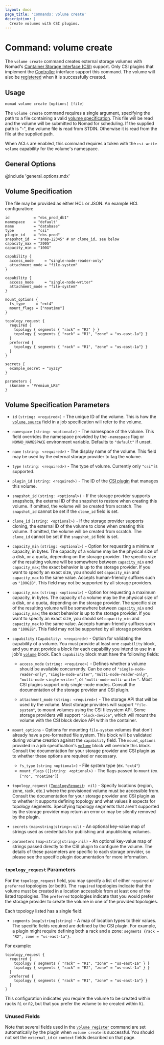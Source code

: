 ```yaml
---
layout: docs
page_title: 'Commands: volume create'
description: |
  Create volumes with CSI plugins.
---
```


# Command: volume create

The `volume create` command creates external storage volumes with Nomad's
[Container Storage Interface (CSI)][csi] support. Only CSI plugins that
implement the [Controller][csi_plugins_internals] interface support this
command. The volume will also be [registered] when it is successfully created.

## Usage

```plaintext
nomad volume create [options] [file]
```

The `volume create` command requires a single argument, specifying the path to
a file containing a valid [volume specification][volume_specification]. This
file will be read and the volume will be submitted to Nomad for scheduling. If
the supplied path is "-", the volume file is read from STDIN. Otherwise it is
read from the file at the supplied path.

When ACLs are enabled, this command requires a token with the
`csi-write-volume` capability for the volume's namespace.

## General Options

@include 'general_options.mdx'

## Volume Specification

The file may be provided as either HCL or JSON. An example HCL configuration:

```hcl
id           = "ebs_prod_db1"
namespace    = "default"
name         = "database"
type         = "csi"
plugin_id    = "ebs-prod"
snapshot_id  = "snap-12345" # or clone_id, see below
capacity_max = "200G"
capacity_min = "100G"

capability {
  access_mode     = "single-node-reader-only"
  attachment_mode = "file-system"
}

capability {
  access_mode     = "single-node-writer"
  attachment_mode = "file-system"
}

mount_options {
  fs_type     = "ext4"
  mount_flags = ["noatime"]
}

topology_request {
  required {
    topology { segments { "rack" = "R2" } }
    topology { segments { "rack" = "R1", "zone" = "us-east-1a"} }
  }
  preferred {
    topology { segments { "rack" = "R1", "zone" = "us-east-1a"} }
  }
}

secrets {
  example_secret = "xyzzy"
}

parameters {
  skuname = "Premium_LRS"
}
```

## Volume Specification Parameters

- `id` `(string: <required>)` - The unique ID of the volume. This is how the
  [`volume.source`][csi_volume_source] field in a job specification will refer
  to the volume.

- `namespace` `(string: <optional>)` - The namespace of the volume. This field
  overrides the namespace provided by the `-namespace` flag or `NOMAD_NAMESPACE`
  environment variable. Defaults to `"default"` if unset.

- `name` `(string: <required>)` - The display name of the volume. This field
  may be used by the external storage provider to tag the volume.

- `type` `(string: <required>)` - The type of volume. Currently only `"csi"`
  is supported.

- `plugin_id` `(string: <required>)` - The ID of the [CSI plugin][csi_plugin]
  that manages this volume.

- `snapshot_id` `(string: <optional>)` - If the storage provider supports
  snapshots, the external ID of the snapshot to restore when creating this
  volume. If omitted, the volume will be created from scratch. The
  `snapshot_id` cannot be set if the `clone_id` field is set.

- `clone_id` `(string: <optional>)` - If the storage provider supports
  cloning, the external ID of the volume to clone when creating this
  volume. If omitted, the volume will be created from scratch. The
  `clone_id` cannot be set if the `snapshot_id` field is set.

- `capacity_min` `(string: <optional>)` - Option for requesting a
  minimum capacity, in bytes. The capacity of a volume may be the
  physical size of a disk, or a quota, depending on the storage
  provider. The specific size of the resulting volume will be
  somewhere between `capacity_min` and `capacity_max`; the exact
  behavior is up to the storage provider. If you want to specify an
  exact size, you should set `capacity_min` and `capacity_max` to the
  same value. Accepts human-friendly suffixes such as `"100GiB"`. This
  field may not be supported by all storage providers.

- `capacity_max` `(string: <optional>)` - Option for requesting a
  maximum capacity, in bytes. The capacity of a volume may be the
  physical size of a disk, or a quota, depending on the storage
  provider. The specific size of the resulting volume will be
  somewhere between `capacity_min` and `capacity_max`; the exact
  behavior is up to the storage provider. If you want to specify an
  exact size, you should set `capacity_min` and `capacity_max` to the
  same value. Accepts human-friendly suffixes such as `"100GiB"`. This
  field may not be supported by all storage providers.

- `capability` `(Capability: <required>)` - Option for validating the
  capability of a volume. You must provide at least one `capability` block, and
  you must provide a block for each capability you intend to use in a job's
  [`volume`] block. Each `capability` block must have the following fields:

  - `access_mode` `(string: <required>)` - Defines whether a volume should be
    available concurrently. Can be one of `"single-node-reader-only"`,
    `"single-node-writer"`, `"multi-node-reader-only"`,
    `"multi-node-single-writer"`, or `"multi-node-multi-writer"`. Most CSI
    plugins support only single-node modes. Consult the documentation of the
    storage provider and CSI plugin.

  - `attachment_mode` `(string: <required>)` - The storage API that will be used
    by the volume. Most storage providers will support `"file-system"`, to mount
    volumes using the CSI filesystem API. Some storage providers will support
    `"block-device"`, which will mount the volume with the CSI block device API
    within the container.

- `mount_options` - Options for mounting `file-system` volumes that don't
  already have a pre-formatted file system. This block will be validated
  during volume creation against the `capability` field. The `mount_options`
  provided in a job specification's [`volume`] block will override this
  block. Consult the documentation for your storage provider and CSI plugin as
  to whether these options are required or necessary.

  - `fs_type` `(string <optional>)` - File system type (ex. `"ext4"`)
  - `mount_flags` `([]string: <optional>)` - The flags passed to `mount`
    (ex. `["ro", "noatime"]`)

- `topology_request` <code>([TopologyRequest](#topology_request-parameters): nil)</code> -
  Specify locations (region, zone, rack, etc.)  where the provisioned
  volume must be accessible from. Consult the documentation for your
  storage provider and CSI plugin as to whether it supports defining
  topology and what values it expects for topology
  segments. Specifying topology segments that aren't supported by the
  storage provider may return an error or may be silently removed by
  the plugin.

- `secrets` <code>(map<string|string>:nil)</code> - An optional
  key-value map of strings used as credentials for publishing and
  unpublishing volumes.

- `parameters` <code>(map<string|string>:nil)</code> - An optional
  key-value map of strings passed directly to the CSI plugin to
  configure the volume. The details of these parameters are specific
  to each storage provider, so please see the specific plugin
  documentation for more information.

### `topology_request` Parameters

For the `topology_request` field, you may specify a list of either
`required` or `preferred` topologies (or both). The `required`
topologies indicate that the volume must be created in a location
accessible from at least one of the listed topologies. The `preferred`
topologies indicate that you would prefer the storage provider to
create the volume in one of the provided topologies.

Each topology listed has a single field:

- `segments` `(map[string]string)` - A map of location types to their
 values. The specific fields required are defined by the CSI
 plugin. For example, a plugin might require defining both a rack and
 a zone: `segments {rack = "R2", zone = "us-east-1a"}`.

For example:

```hcl
topology_request {
  required {
    topology { segments { "rack" = "R1", "zone" = "us-east-1a" } }
    topology { segments { "rack" = "R2", "zone" = "us-east-1a" } }
  }
  preferred {
    topology { segments { "rack" = "R1", "zone" = "us-east-1a"} }
  }
}
```

This configuration indicates you require the volume to be created
within racks `R1` or `R2`, but that you prefer the volume to be
created within `R1`.

### Unused Fields

Note that several fields used in the [`volume register`] command are set
automatically by the plugin when `volume create` is successful. You should not
set the `external_id` or `context` fields described on that page.

[csi]: https://github.com/container-storage-interface/spec
[csi_plugins_internals]: /docs/internals/plugins/csi#csi-plugins
[volume_specification]: #volume-specification
[csi_plugin]: /docs/job-specification/csi_plugin
[csi_volume_source]: /docs/job-specification/volume#source
[registered]: /docs/commands/volume/register
[`volume register`]: /docs/commands/volume/register
[`volume`]: /docs/job-specification/volume
